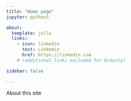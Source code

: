 ```yaml
---
title: "Home page"
jupyter: python3

about:
  template: jolla
  links:
    - icon: linkedin
      text: Linkedin
      href: https://linkedin.com
    # (additional links excluded for brevity)

sidebar: false

---
```


About this site